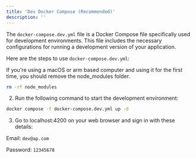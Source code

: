 ```yaml
---
title: 'Dev Docker Compose (Recommended)'
description: ''
---
```


The `docker-compose.dev.yml` file is a Docker Compose file specifically used for development environments. This file includes the necessary configurations for running a development version of your application.

Here are the steps to use `docker-compose.dev.yml`:

<Tip>
If you're using a macOS or arm based computer and using it for the first time, you should remove the node_modules folder.
</Tip>


```bash
rm -rf node_modules
```

2. Run the following command to start the development environment:

```bash
docker compose -f docker-compose.dev.yml up -d
```

3. Go to localhost:4200 on your web browser and sign in with these details:

Email: `dev@ap.com`

Password: `12345678`
